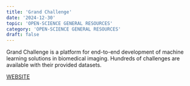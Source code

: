 ```yaml
---
title: 'Grand Challenge'
date: '2024-12-30'
topic: 'OPEN-SCIENCE GENERAL RESOURCES'
category: 'OPEN-SCIENCE GENERAL RESOURCES'
draft: false
---
```

Grand Challenge is a platform for end-to-end development of machine learning solutions in biomedical imaging.
Hundreds of challenges are available with their provided datasets.

<a className="text-primary-400 underline" target="_blank" href="https://101innovations.wordpress.com/">WEBSITE</a>

